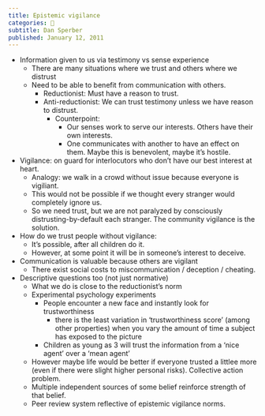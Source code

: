 ```yaml
---
title: Epistemic vigilance
categories: 🔴
subtitle: Dan Sperber
published: January 12, 2011
---
```


- Information given to us via testimony vs sense experience
  - There are many situations where we trust and others where we distrust
  - Need to be able to benefit from communication with others.
    - Reductionist: Must have a reason to trust.
    - Anti-reductionist: We can trust testimony unless we have reason to 
      distrust.
      - Counterpoint:
        - Our senses work to serve our interests. Others have their own 
          interests.
        - One communicates with another to have an effect on them. Maybe this is 
          benevolent, maybe it's hostile.
- Vigilance: on guard for interlocutors who don't have our best interest at 
  heart.
  - Analogy: we walk in a crowd without issue because everyone is vigiliant.
  - This would not be possible if we thought every stranger would completely 
    ignore us.
  - So we need trust, but we are not paralyzed by consciously 
    distrusting-by-default each stranger. The community vigilance is the 
    solution.
- How do we trust people without vigilance:
  - It's possible, after all children do it.
  - However, at some point it will be in someone's interest to deceive.
- Communication is valuable because others are vigilant
  - There exist social costs to miscommunication / deception / cheating.
- Descriptive questions too (not just normative)
  - What we do is close to the reductionist's norm
  - Experimental psychology experiments
    - People encounter a new face and instantly look for trustworthiness
      - there is the least variation in 'trustworthiness score' (among other 
        properties) when you vary the amount of time a subject has exposed to 
        the picture
    - Children as young as 3 will trust the information from a 'nice agent' over 
      a 'mean agent'
  - However maybe life would be better if everyone trusted a littlee more 
    (even if there were slight higher personal risks). Collective action 
    problem.
  - Multiple independent sources of some belief reinforce strength of that 
    belief.
  - Peer review system reflective of epistemic vigilance norms.
